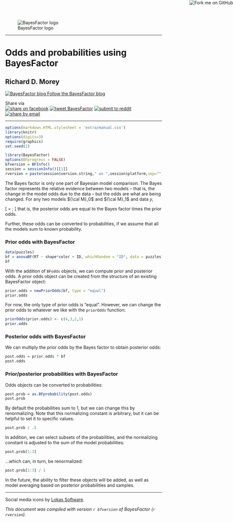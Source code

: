 <!--
%\VignetteEngine{knitr}
%\VignetteIndexEntry{Odds and probabilities}
\usepackage[utf8]{inputenc}
-->

<a target="_blank" href="https://github.com/richarddmorey/BayesFactor"><img style="position: absolute; top: 0; right: 0; border: 0;" src="https://s3.amazonaws.com/github/ribbons/forkme_right_green_007200.png" alt="Fork me on GitHub"></a>

![BayesFactor logo](extra/logo.png)

------

Odds and probabilities using BayesFactor
===============================

Richard D. Morey
-----------------

<div class="social">
<a target="_blank" href="https://bayesfactor.blogspot.co.uk/"><img src="extra/socialmedia/png/48x48/blogger.png" alt="BayesFactor blog" border="0"/><span class="socialtext">&nbsp;Follow the BayesFactor blog</span></a>
</div>

<div class="socialsep"></div>

Share via<br/>
<span class="social"><a target="_blank" href="https://www.facebook.com/sharer.php?u=https://richarddmorey.github.io/BayesFactor/"><img src="extra/socialmedia/png/32x32/facebook.png" alt="share on facebook"/></a> <a target="_blank" href="https://twitter.com/share?text=Check%20out%20BayesFactor%20for%20Bayesian%20data%20analysis:&url=https://richarddmorey.github.io/BayesFactor/"><img src="extra/socialmedia/png/32x32/twitter.png" alt="tweet BayesFactor"/></a> <a target="_blank" href="https://www.reddit.com/submit?url=https://richarddmorey.github.io/BayesFactor/"><img src="extra/socialmedia/png/32x32/reddit.png" alt="submit to reddit" border="0" /></a> <a target="_blank" href="mailto:?subject=BayesFactor R package&amp;body=Check out the BayesFactor software for Bayesian analysis: https://richarddmorey.github.io/BayesFactor/." title="share by email"><img src="extra/socialmedia/png/32x32/email.png" alt="share by email" border="0" /></a>
</span>


----



```{r echo=FALSE,message=FALSE,results='hide'}
options(markdown.HTML.stylesheet = 'extra/manual.css')
library(knitr)
options(digits=3)
require(graphics)
set.seed(2)
```

```{r message=FALSE,results='hide',echo=FALSE}
library(BayesFactor)
options(BFprogress = FALSE)
bfversion = BFInfo()
session = sessionInfo()[[1]]
rversion = paste(session$version.string," on ",session$platform,sep="")
```

The Bayes factor is only one part of Bayesian model comparison. The Bayes factor represents the relative evidence between two models -- that is, the change in the model odds due to the data -- but the odds are what are being changed. For any two models ${\cal M}_0$ and ${\cal M}_1$ and data $y$,

\[
\frac{P({\cal M}_1\mid y)}{P({\cal M}_0\mid y)} = \frac{P(y \mid {\cal M}_1)}{P(y\mid{\cal M}_0)} \times\frac{P({\cal M}_1)}{P({\cal M}_0)};
\]
that is, the posterior odds are equal to the Bayes factor times the prior odds.

Further, these odds can be converted to probabilities, if we assume that all the models sum to known probability.

### Prior odds with BayesFactor

```{r}
data(puzzles)
bf = anovaBF(RT ~ shape*color + ID, whichRandom = "ID", data = puzzles)
bf
```

With the addition of `BFodds` objects, we can compute prior and posterior odds. A prior odds object can be created from the structure of an existing BayesFactor object:

```{r}
prior.odds = newPriorOdds(bf, type = "equal")
prior.odds
```

For now, the only type of prior odds is "equal". However, we can change the prior odds to whatever we like with the `priorOdds` function:

```{r}
priorOdds(prior.odds) <- c(4,3,2,1)
prior.odds
```

### Posterior odds with BayesFactor

We can multiply the prior odds by the Bayes factor to obtain posterior odds:

```{r}
post.odds = prior.odds * bf
post.odds
```

### Prior/posterior probabilities with BayesFactor

Odds objects can be converted to probabilities:

```{r}
post.prob = as.BFprobability(post.odds)
post.prob
```

By default the probabilities sum to 1, but we can change this by renormalizing. Note that this normalizing constant is arbitrary, but it can be helpful to set it to specific values.

```{r}
post.prob / .5
```

In addition, we can select subsets of the probabilities, and the normalizing constant is adjusted to the sum of the model probabilities:

```{r}
post.prob[1:3]
```

...which can, in turn, be renormalized:

```{r}
post.prob[1:3] / 1
```

In the future, the ability to filter these objects will be added, as well as model averaging based on posterior probabilities and samples.


-------
<p>Social media icons by <a href="https://www.awicons.com/">Lokas Software</a>.</p>

*This document was compiled with version `r bfversion` of BayesFactor (`r rversion`).*

